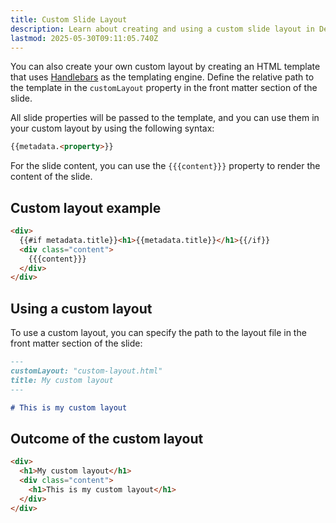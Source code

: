 ```yaml
---
title: Custom Slide Layout
description: Learn about creating and using a custom slide layout in Demo Time
lastmod: 2025-05-30T09:11:05.740Z
---
```



You can also create your own custom layout by creating an HTML template that uses [Handlebars](https://handlebarsjs.com/) as the templating engine. Define the relative path to the template in the `customLayout` property in the front matter section of the slide.

All slide properties will be passed to the template, and you can use them in your custom layout by using the following syntax:

```html
{{metadata.<property>}}
```

For the slide content, you can use the `{{{content}}}` property to render the content of the slide.

## Custom layout example

```html title="custom-layout.html"
<div>
  {{#if metadata.title}}<h1>{{metadata.title}}</h1>{{/if}}
  <div class="content">
    {{{content}}}
  </div>
</div>
```

## Using a custom layout

To use a custom layout, you can specify the path to the layout file in the front matter section of the slide:

```md title="slide-with-custom-layout.md"
---
customLayout: "custom-layout.html"
title: My custom layout
---

# This is my custom layout
```

## Outcome of the custom layout

```html
<div>
  <h1>My custom layout</h1>
  <div class="content">
    <h1>This is my custom layout</h1>
  </div>
</div>
```
